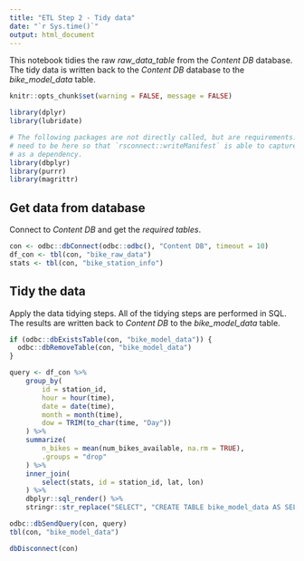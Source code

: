 ```yaml
---
title: "ETL Step 2 - Tidy data"
date: "`r Sys.time()`"
output: html_document
---
```


This notebook tidies the raw *raw_data_table* from the *Content DB* database. The tidy data is written back to the *Content DB* database to the *bike_model_data* table.

```r
knitr::opts_chunk$set(warning = FALSE, message = FALSE) 

library(dplyr)
library(lubridate)

# The following packages are not directly called, but are requirements. They
# need to be here so that `rsconnect::writeManifest` is able to capture them
# as a dependency.
library(dbplyr)
library(purrr)
library(magrittr)
```

## Get data from database

Connect to *Content DB* and get the *required tables*.

```r
con <- odbc::dbConnect(odbc::odbc(), "Content DB", timeout = 10)
df_con <- tbl(con, "bike_raw_data")
stats <- tbl(con, "bike_station_info")
```

## Tidy the data

Apply the data tidying steps. All of the tidying steps are performed in SQL. The results are written back to *Content DB* to the *bike_model_data* table.

```r
if (odbc::dbExistsTable(con, "bike_model_data")) {
  odbc::dbRemoveTable(con, "bike_model_data")
}

query <- df_con %>% 
    group_by(
        id = station_id, 
        hour = hour(time), 
        date = date(time), 
        month = month(time), 
        dow = TRIM(to_char(time, "Day"))
    ) %>%
    summarize(
        n_bikes = mean(num_bikes_available, na.rm = TRUE),
        .groups = "drop"
    ) %>%
    inner_join(
        select(stats, id = station_id, lat, lon)
    ) %>%
    dbplyr::sql_render() %>%
    stringr::str_replace("SELECT", "CREATE TABLE bike_model_data AS SELECT")

odbc::dbSendQuery(con, query)
tbl(con, "bike_model_data")
```

```r
dbDisconnect(con)
```
